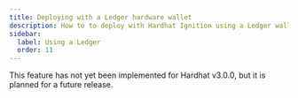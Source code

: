 ```yaml
---
title: Deploying with a Ledger hardware wallet
description: How to to deploy with Hardhat Ignition using a Ledger wallet
sidebar:
  label: Using a Ledger
  order: 11
---
```


This feature has not yet been implemented for Hardhat v3.0.0, but it is planned for a future release.
